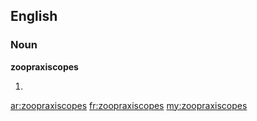 ==English==

===Noun===
'''zoopraxiscopes'''

# {{plural of|[[zoopraxiscope]]}}

[[ar:zoopraxiscopes]]
[[fr:zoopraxiscopes]]
[[my:zoopraxiscopes]]